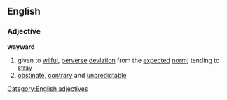 ==English==
===Adjective===
'''wayward'''
#given to [[wilful]], [[perverse]] [[deviation]] from the [[expected]] [[norm]]; tending to [[stray]]
#[[obstinate]], [[contrary]] and [[unpredictable]]
[[Category:English adjectives]]